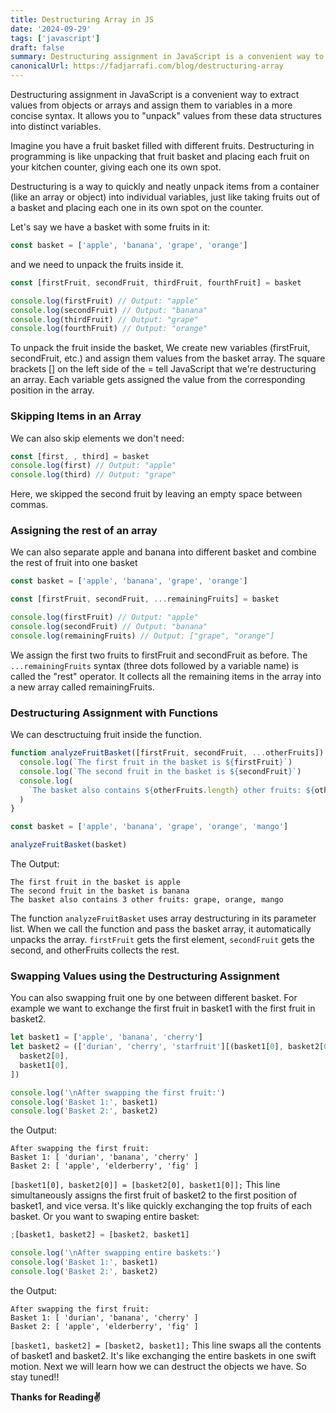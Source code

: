 ```yaml
---
title: Destructuring Array in JS
date: '2024-09-29'
tags: ['javascript']
draft: false
summary: Destructuring assignment in JavaScript is a convenient way to extract values from objects or arrays and assign them to variables in a more concise syntax.
canonicalUrl: https://fadjarrafi.com/blog/destructuring-array
---
```


Destructuring assignment in JavaScript is a convenient way to extract values from objects or arrays and assign them to variables in a more concise syntax. It allows you to "unpack" values from these data structures into distinct variables.

Imagine you have a fruit basket filled with different fruits. Destructuring in programming is like unpacking that fruit basket and placing each fruit on your kitchen counter, giving each one its own spot.

Destructuring is a way to quickly and neatly unpack items from a container (like an array or object) into individual variables, just like taking fruits out of a basket and placing each one in its own spot on the counter.

Let's say we have a basket with some fruits in it:

```js
const basket = ['apple', 'banana', 'grape', 'orange']
```

and we need to unpack the fruits inside it.

```js
const [firstFruit, secondFruit, thirdFruit, fourthFruit] = basket

console.log(firstFruit) // Output: "apple"
console.log(secondFruit) // Output: "banana"
console.log(thirdFruit) // Output: "grape"
console.log(fourthFruit) // Output: "orange"
```

To unpack the fruit inside the basket, We create new variables (firstFruit, secondFruit, etc.) and assign them values from the basket array. The square brackets [] on the left side of the = tell JavaScript that we're destructuring an array. Each variable gets assigned the value from the corresponding position in the array.

### Skipping Items in an Array

We can also skip elements we don't need:

```js
const [first, , third] = basket
console.log(first) // Output: "apple"
console.log(third) // Output: "grape"
```

Here, we skipped the second fruit by leaving an empty space between commas.

### Assigning the rest of an array

We can also separate apple and banana into different basket and combine the rest of fruit into one basket

```js
const basket = ['apple', 'banana', 'grape', 'orange']

const [firstFruit, secondFruit, ...remainingFruits] = basket

console.log(firstFruit) // Output: "apple"
console.log(secondFruit) // Output: "banana"
console.log(remainingFruits) // Output: ["grape", "orange"]
```

We assign the first two fruits to firstFruit and secondFruit as before. The `...remainingFruits` syntax (three dots followed by a variable name) is called the "rest" operator. It collects all the remaining items in the array into a new array called remainingFruits.

### Destructuring Assignment with Functions

We can desctructuing fruit inside the function.

```js
function analyzeFruitBasket([firstFruit, secondFruit, ...otherFruits]) {
  console.log(`The first fruit in the basket is ${firstFruit}`)
  console.log(`The second fruit in the basket is ${secondFruit}`)
  console.log(
    `The basket also contains ${otherFruits.length} other fruits: ${otherFruits.join(', ')}`
  )
}

const basket = ['apple', 'banana', 'grape', 'orange', 'mango']

analyzeFruitBasket(basket)
```

The Output:

```
The first fruit in the basket is apple
The second fruit in the basket is banana
The basket also contains 3 other fruits: grape, orange, mango
```

The function `analyzeFruitBasket` uses array destructuring in its parameter list. When we call the function and pass the basket array, it automatically unpacks the array. `firstFruit` gets the first element, `secondFruit` gets the second, and otherFruits collects the rest.

### Swapping Values using the Destructuring Assignment

You can also swapping fruit one by one between different basket. For example we want to exchange the first fruit in basket1 with the first fruit in basket2.

```js
let basket1 = ['apple', 'banana', 'cherry']
let basket2 = (['durian', 'cherry', 'starfruit'][(basket1[0], basket2[0])] = [
  basket2[0],
  basket1[0],
])

console.log('\nAfter swapping the first fruit:')
console.log('Basket 1:', basket1)
console.log('Basket 2:', basket2)
```

the Output:

```
After swapping the first fruit:
Basket 1: [ 'durian', 'banana', 'cherry' ]
Basket 2: [ 'apple', 'elderberry', 'fig' ]
```

`[basket1[0], basket2[0]] = [basket2[0], basket1[0]];` This line simultaneously assigns the first fruit of basket2 to the first position of basket1, and vice versa. It's like quickly exchanging the top fruits of each basket. Or you want to swaping entire basket:

```js
;[basket1, basket2] = [basket2, basket1]

console.log('\nAfter swapping entire baskets:')
console.log('Basket 1:', basket1)
console.log('Basket 2:', basket2)
```

the Output:

```
After swapping the first fruit:
Basket 1: [ 'durian', 'banana', 'cherry' ]
Basket 2: [ 'apple', 'elderberry', 'fig' ]
```

`[basket1, basket2] = [basket2, basket1];` This line swaps all the contents of basket1 and basket2. It's like exchanging the entire baskets in one swift motion. Next we will learn how we can destruct the objects we have. So stay tuned!!

**Thanks for Reading✌️**
